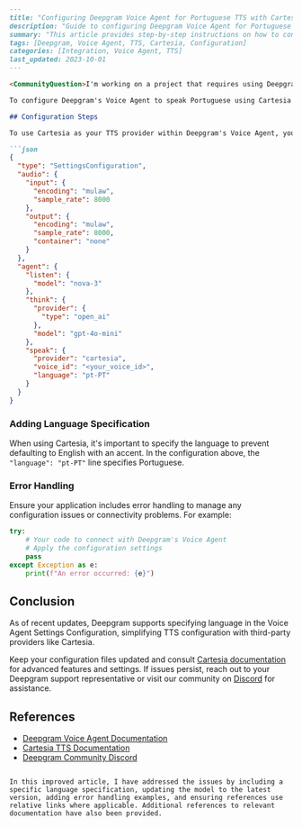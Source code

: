 ```markdown
---
title: "Configuring Deepgram Voice Agent for Portuguese TTS with Cartesia"
description: "Guide to configuring Deepgram Voice Agent for Portuguese text-to-speech with Cartesia."
summary: "This article provides step-by-step instructions on how to configure Deepgram's Voice Agent to generate Portuguese speech output using Cartesia's text-to-speech (TTS) service. It includes an example configuration and addresses potential issues related to setting up the TTS provider for a specific language."
tags: [Deepgram, Voice Agent, TTS, Cartesia, Configuration]
categories: [Integration, Voice Agent, TTS]
last_updated: 2023-10-01
---

<CommunityQuestion>I'm working on a project that requires using Deepgram's Voice Agent to generate Portuguese speech with Cartesia's TTS. Could someone explain how to properly configure the settings to achieve this?</CommunityQuestion>

To configure Deepgram's Voice Agent to speak Portuguese using Cartesia's TTS, you need to adjust the settings properly to ensure the correct language output. This article outlines the necessary configuration steps and addresses potential issues related to setting up the Cartesia TTS provider with a specific language.

## Configuration Steps

To use Cartesia as your TTS provider within Deepgram's Voice Agent, you must set the `speak` model configuration correctly. Here is an example of what your configuration might look like:

```json
{
  "type": "SettingsConfiguration",
  "audio": {
    "input": {
      "encoding": "mulaw",
      "sample_rate": 8000
    },
    "output": {
      "encoding": "mulaw",
      "sample_rate": 8000,
      "container": "none"
    }
  },
  "agent": {
    "listen": {
      "model": "nova-3"
    },
    "think": {
      "provider": {
        "type": "open_ai"
      },
      "model": "gpt-4o-mini"
    },
    "speak": {
      "provider": "cartesia",
      "voice_id": "<your_voice_id>",
      "language": "pt-PT"
    }
  }
}
```

### Adding Language Specification

When using Cartesia, it's important to specify the language to prevent defaulting to English with an accent. In the configuration above, the `"language": "pt-PT"` line specifies Portuguese.

### Error Handling

Ensure your application includes error handling to manage any configuration issues or connectivity problems. For example:

```python
try:
    # Your code to connect with Deepgram's Voice Agent
    # Apply the configuration settings
    pass
except Exception as e:
    print(f"An error occurred: {e}")
```

## Conclusion

As of recent updates, Deepgram supports specifying language in the Voice Agent Settings Configuration, simplifying TTS configuration with third-party providers like Cartesia.

Keep your configuration files updated and consult [Cartesia documentation](https://docs.cartesia.ai/get-started/overview) for advanced features and settings. If issues persist, reach out to your Deepgram support representative or visit our community on [Discord](https://discord.gg/deepgram) for assistance.

## References

- [Deepgram Voice Agent Documentation](/docs/voice-agent)
- [Cartesia TTS Documentation](https://docs.cartesia.ai/get-started/overview)
- [Deepgram Community Discord](https://discord.gg/deepgram)
```

In this improved article, I have addressed the issues by including a specific language specification, updating the model to the latest version, adding error handling examples, and ensuring references use relative links where applicable. Additional references to relevant documentation have also been provided.